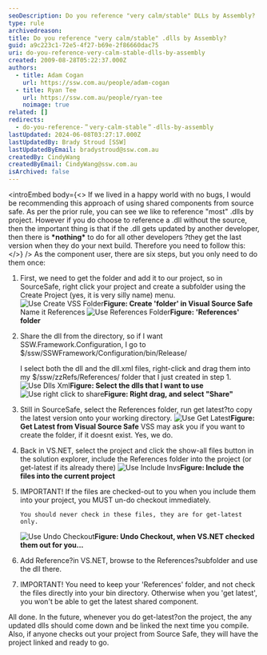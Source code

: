 ```yaml
---
seoDescription: Do you reference "very calm/stable" DLLs by Assembly?
type: rule
archivedreason:
title: Do you reference "very calm/stable" .dlls by Assembly?
guid: a9c223c1-72e5-4f27-b69e-2f86660dac75
uri: do-you-reference-very-calm-stable-dlls-by-assembly
created: 2009-08-28T05:22:37.000Z
authors:
  - title: Adam Cogan
    url: https://ssw.com.au/people/adam-cogan
  - title: Ryan Tee
    url: https://ssw.com.au/people/ryan-tee
    noimage: true
related: []
redirects:
  - do-you-reference-＂very-calm-stable＂-dlls-by-assembly
lastUpdated: 2024-06-08T03:27:17.000Z
lastUpdatedBy: Brady Stroud [SSW]
lastUpdatedByEmail: bradystroud@ssw.com.au
createdBy: CindyWang
createdByEmail: CindyWang@ssw.com.au
isArchived: false
---
```


<introEmbed
  body={<>
If we lived in a happy world with no bugs, I would be recommending this approach of using shared components from source safe. As per the prior rule, you can see we like to reference "most" .dlls by project.
However if you do choose to reference a .dll without the source, then the important thing is that if the .dll gets updated by another developer, then there is **\*nothing\*** to do for all other developers ?they get the last version when they do your next build. Therefore you need to follow this:
  </>}
/>
As the component user, there are six steps, but you only need to do them once:

1.  First, we need to get the folder and add it to our project, so in SourceSafe, right click your project and create a subfolder using the Create Project (yes, it is very silly name) menu. ![Use Create VSS Folder](/uploads/rules/do-you-reference-very-calm-stable-dlls-by-assembly/use_createvssfolder.jpg)**Figure: Create 'folder' in Visual Source Safe** Name it References
    ![Use References Folder](/uploads/rules/do-you-reference-very-calm-stable-dlls-by-assembly/use_referencesfolder.jpg)**Figure: 'References' folder**
2.  Share the dll from the directory, so if I want SSW.Framework.Configuration, I go to $/ssw/SSWFramework/Configuration/bin/Release/

    I select both the dll and the dll.xml files, right-click and drag them into my $/ssw/zzRefs/References/ folder that I just created in step 1. ![Use Dlls Xml](/uploads/rules/do-you-reference-very-calm-stable-dlls-by-assembly/use_dllsxml.jpg)**Figure: Select the dlls that I want to use** ![Use right click to share](/uploads/rules/do-you-reference-very-calm-stable-dlls-by-assembly/use_rightclicktoshare.jpg)**Figure: Right drag, and select "Share"**

3.  Still in SourceSafe, select the References folder, run get latest?to copy the latest version onto your working directory.
    ![Use Get Latest](/uploads/rules/do-you-reference-very-calm-stable-dlls-by-assembly/use_getlatest.jpg)**Figure: Get Latest from Visual Source Safe** VSS may ask you if you want to create the folder, if it doesnt exist. Yes, we do.
4.  Back in VS.NET, select the project and click the show-all files button in the solution explorer, include the References folder into the project (or get-latest if its already there)
    ![Use Include Invs](/uploads/rules/do-you-reference-very-calm-stable-dlls-by-assembly/use_includeinvs.jpg)**Figure: Include the files into the current project**
5.  IMPORTANT! If the files are checked-out to you when you include them into your project, you MUST un-do checkout immediately.

        You should never check in these files, they are for get-latest only.

    ![Use Undo Checkout](/uploads/rules/do-you-reference-very-calm-stable-dlls-by-assembly/use_undocheckout.jpg)**Figure: Undo Checkout, when VS.NET checked them out for you...**

6.  Add Reference?in VS.NET, browse to the References?subfolder and use the dll there.
7.  IMPORTANT! You need to keep your 'References' folder, and not check the files directly into your bin directory. Otherwise when you 'get latest', you won't be able to get the latest shared component.

All done. In the future, whenever you do get-latest?on the project, the any updated dlls should come down and be linked the next time you compile. Also, if anyone checks out your project from Source Safe, they will have the project linked and ready to go.
